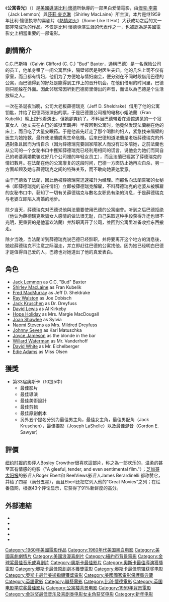 {{NoteTa
|T=zh-tw:公寓春光;zh-cn:桃色公寓; 
|1=zh-tw:公寓春光;zh-cn:桃色公寓;
}}
{{Infobox Film
| name           = 公寓春光
| original_name = ''The Apartment''
| image          = The Apartment1960.jpg
| image_size     = 
| caption        = Original movie poster
| director       = [[比利·懷德|比利·懷德]]
| producer       = 比利·懷德
| writer         = 比利·懷德<br />[[I.A.L.戴蒙|I.A.L.戴蒙]]
| narrator       = 
| starring       = [[傑克·李蒙|傑克·李蒙]]<br />[[莎莉·麥克琳|莎莉·麥克琳]]<br />[[佛萊德·麥莫瑞|佛萊德·麥莫瑞]]
| music          = Adolph Deutsch
| cinematography = Joseph LaShelle
| editing        = Daniel Mandell
| Studio         = The Mirisch Company 
| distributor    = [[聯美|聯美電影公司]]
| released       = {{flagicon|USA}} 1960年6月15日<br />{{flagicon|UK}} 1960年7月20日 
| runtime        = 125分钟
| country        = {{flagicon|USA}} [[美國|美國]]
| language       = [[英語|英語]]
| budget         = $3 million
| gross          = $25 million
| preceded_by    = 
| followed_by    = 
| website        = 
| amg_id         = 1:2667
| imdb_id        = 0053604
}}
《'''公寓春光'''》（{{lang-en|'''The Apartment'''}}）是[[美國|美國]][[導演|導演]][[比利·懷德|比利·懷德]]所執導的一部黑白爱情電影，由[[傑克·李蒙|傑克·李蒙]]（Jack Lemmon）與[[莎莉·麥克琳|莎莉·麥克琳]]（Shirley MacLaine）所主演。本片是继1959年比利·懷德执导的喜剧片《[[熱情如火|熱情如火]]》（Some Like It Hot）大获成功之后的又一部非常成功的作品。不仅是比利·懷德導演生涯的代表作之一，也被認為是美國電影史上相當重要的一部電影。

==劇情簡介==
C.C.巴斯特（Calvin Clifford (C. C.) "Bud" Baxter，通稱巴德）是一名保险公司的员工，他单身租了一间公寓居住，隔壁邻居是對医生夫妇。他的几名上司不仅有家室，而且都有情妇，他们为了方便地与情妇幽会，便分别在不同时段借用巴德的公寓，而巴德得到的好处是能得到工作上的晋升机会。在他们借用的时间里，巴德则只能躲在外面。因此邻居常因听到巴德房里傳出的声音，而误以為巴德是个生活放纵之人。

一次在圣诞夜当晚，公司大老板薛德瑞克（Jeff D. Sheldrake）借用了他的公寓钥匙，并给了巴德两张演出的票，于是巴德邀公司裡的电梯小姐法蘭（Fran Kubelik）晚上跟他看演出，但她卻爽约了。不料当巴德带着在酒馆遇见的一个寂寞女人（她丈夫在古巴的监狱里羈押）半夜回到公寓时，他竟然发现法蘭躺在他的床上，而且吃了大量安眠药。于是他首先赶走了那个喝醉的妇人，紧急找来隔壁的医生为她抢救，最终使法蘭脱离生命危機。后来巴德知道法蘭是老板薛德瑞克的外遇對象且因而为情自杀（因为薛德瑞克要回家陪家人而没有过多陪她，之前法蘭也从公司的一个女秘书口中獲知薛德瑞克已经利用相同的谎言，说他会为她们而同自己的老婆离婚欺骗过好几个公司裡的年轻女员工），而且法蘭已經當了薛德瑞克的情妇數月。在法蘭在他的公寓康复的这段时间，巴德一方面防止她再次自杀，另一方面却顾及她与薛德瑞克之间的特殊关系，而不敢向她表达爱意。

由于巴德救了法蘭，因此他被薛德瑞克迅速擢升为经理。而那名向法蘭告密的女秘书（即薛德瑞克的前任情妇）立即被薛德瑞克解雇，不料薛德瑞克的老婆从被解雇的女秘书口中，获知了一切有关薛德瑞克与數名女职员有染的消息，于是薛德瑞克与老婆立即陷入离婚的地步。

除夕当天，薛德瑞克对巴德说他與法蘭要使用巴德的公寓幽會。听到之后巴德拒绝（他认为薛德瑞克欺骗女人感情的做法很无耻，自己采取这种手段获得升迁也很不光明，更重要的是他喜欢法蘭）并辞职离开了公司，並回到公寓里准备收拾东西搬走。

除夕当晚，当法蘭听到薛德瑞克说巴德已经辞职，并将要离开这个地方的消息後，她趁薛德瑞克不注意之际溜走，并立即赶往巴德的公寓找他。因为她已经明白巴德才是值得自己爱的人，巴德也对她道出了他的真爱表白。

==角色==
{{NotChineseSect}}
* [[Jack_Lemmon|Jack Lemmon]] as C.C. "Bud" Baxter
* [[Shirley_MacLaine|Shirley MacLaine]] as Fran Kubelik
* [[Fred_MacMurray|Fred MacMurray]] as Jeff D. Sheldrake
* [[Ray_Walston|Ray Walston]] as Joe Dobisch
* [[Jack_Kruschen|Jack Kruschen]] as Dr. Dreyfuss
* [[David_Lewis_(American_actor)|David Lewis]] as Al Kirkeby
* [[Hope_Holiday|Hope Holiday]] as Mrs. Margie MacDougall
* [[Joan_Shawlee|Joan Shawlee]] as Sylvia
* [[Naomi_Stevens|Naomi Stevens]] as Mrs. Mildred Dreyfuss
* [[Johnny_Seven|Johnny Seven]] as Karl Matuschka
* [[Joyce_Jameson|Joyce Jameson]] as the blonde in the bar
* [[Willard_Waterman|Willard Waterman]] as Mr. Vanderhoff
* [[David_White_(actor)|David White]] as Mr. Eichelberger
* [[Edie_Adams|Edie Adams]] as Miss Olsen

==獲獎==
*第33届奧斯卡（10提5中）
**最佳影片
**最佳導演
**最佳美術設計
**最佳剪輯
**最佳原創劇本
**另外五个提名分别为最佳男主角，最佳女主角，最佳男配角（Jack Kruschen），最佳摄影（Joseph LaShelle）以及最佳混音（Gordon E. Sawyer）

==評價==
[[纽约时报|纽约时报]]的影评人Bosley Crowther很喜欢這部片，称之為一部欢乐的，温柔的甚至富有情感的电影（"A gleeful, tender, and even sentimental film."）；[[芝加哥太阳报|芝加哥太阳报]]的影评人Roger Ebert和 ReelViews影评人James Berardinelli 都称赞它，并给了四星（满分五星），而且Ebert还把它列入他的"Great Movies"之列；在烂番茄网，根据43个评论显示，它获得了91%新鲜度的高分。

==外部連結==
* {{IMDb title|id=0053604|title=The Apartment}}
* {{Rotten Tomatoes|1001115-apartment|The Apartment}}
* {{douban|1394218|The Apartment}}
* {{Allmovie title|2667|The Apartment}}
* {{tcmdb title|id=16634|title=The Apartment}}
{{start box}}{{s-awards}}
{{succession prize box | '''《[[賓漢|賓漢]]》''' | '''《[[西城故事_(1961年電影)|西城故事]]》''' | [[奧斯卡最佳影片獎|奧斯卡最佳影片獎]] | '''1960年'''}}

{{end}}
{{奥斯卡最佳影片奖}}
{{英国电影学院奖最佳影片}}
{{纽约影评人协会奖最佳影片}}
{{DEFAULTSORT:Apartment, The}}
[[Category:1960年美國電影作品|Category:1960年美國電影作品]]
[[Category:1960年代美国黑白电影|Category:1960年代美国黑白电影]]
[[Category:美國喜劇劇情片|Category:美國喜劇劇情片]]
[[Category:美國浪漫喜劇片|Category:美國浪漫喜劇片]]
[[Category:紐約市背景電影|Category:紐約市背景電影]]
[[Category:金球奖最佳音乐或喜剧片|Category:金球奖最佳音乐或喜剧片]]
[[Category:奧斯卡最佳影片|Category:奧斯卡最佳影片]]
[[Category:奧斯卡最佳導演獲獎電影|Category:奧斯卡最佳導演獲獎電影]]
[[Category:奧斯卡最佳原創劇本獲獎電影|Category:奧斯卡最佳原創劇本獲獎電影]]
[[Category:奥斯卡最佳剪辑获奖电影|Category:奥斯卡最佳剪辑获奖电影]]
[[Category:奧斯卡最佳美術指導獲獎電影|Category:奧斯卡最佳美術指導獲獎電影]]
[[Category:美國國家電影保護局典藏|Category:美國國家電影保護局典藏]]
[[Category:英語電影|Category:英語電影]]
[[Category:聯藝電影|Category:聯藝電影]]
[[Category:比利·懷德電影|Category:比利·懷德電影]]
[[Category:英国电影学院奖最佳影片|Category:英国电影学院奖最佳影片]]
[[Category:公寓楼背景电影|Category:公寓楼背景电影]]
[[Category:1959年背景電影|Category:1959年背景電影]]
[[Category:金球奖最佳音乐及喜剧类电影女主角获奖电影|Category:金球奖最佳音乐及喜剧类电影女主角获奖电影]]
[[Category:新年电影|Category:新年电影]]
